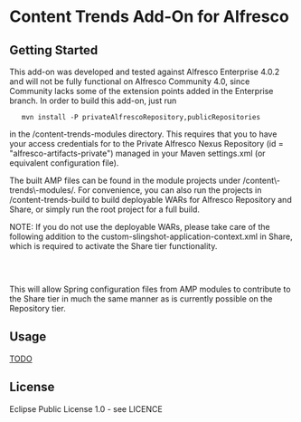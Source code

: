=Content Trends Add-On for Alfresco=

==Getting Started==

This add-on was developed and tested against Alfresco Enterprise 4.0.2 and will not be fully functional on Alfresco Community 4.0, since Community lacks some of the extension points added in the Enterprise branch.
In order to build this add-on, just run

    mvn install -P privateAlfrescoRepository,publicRepositories

in the /content-trends-modules directory. This requires that you to have your access credentials for to the Private Alfresco Nexus Repository (id = "alfresco-artifacts-private") managed in your Maven settings.xml (or equivalent configuration file).

The built AMP files can be found in the module projects under /content\-trends\-modules/.
For convenience, you can also run the projects in /content-trends-build to build deployable WARs for Alfresco Repository and Share, or simply run the root project for a full build. 

NOTE: If you do not use the deployable WARs, please take care of the following addition to the custom-slingshot-application-context.xml in Share, which is required to activate the Share tier functionality.

    <import resource="classpath*:alfresco/module/*/*-context.xml" />
    
This will allow Spring configuration files from AMP modules to contribute to the Share tier in much the same manner as is currently possible on the Repository tier.

==Usage==

[[TODO]]

==License==

Eclipse Public License 1.0 - see LICENCE